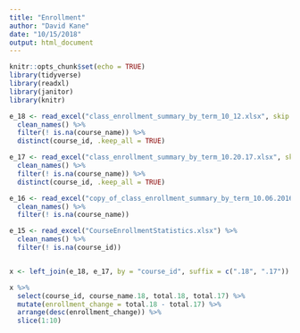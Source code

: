 ```yaml
---
title: "Enrollment"
author: "David Kane"
date: "10/15/2018"
output: html_document
---
```


```r
knitr::opts_chunk$set(echo = TRUE)
library(tidyverse)
library(readxl)
library(janitor)
library(knitr)
```

```r



e_18 <- read_excel("class_enrollment_summary_by_term_10_12.xlsx", skip = 2) %>% 
  clean_names() %>% 
  filter(! is.na(course_name)) %>% 
  distinct(course_id, .keep_all = TRUE)

e_17 <- read_excel("class_enrollment_summary_by_term_10.20.17.xlsx", skip = 2) %>% 
  clean_names() %>% 
  filter(! is.na(course_name)) %>% 
  distinct(course_id, .keep_all = TRUE)

e_16 <- read_excel("copy_of_class_enrollment_summary_by_term_10.06.2016.xlsx", skip = 2) %>% 
  clean_names() %>% 
  filter(! is.na(course_name))

e_15 <- read_excel("CourseEnrollmentStatistics.xlsx") %>% 
  clean_names() %>% 
  filter(! is.na(course_id))


x <- left_join(e_18, e_17, by = "course_id", suffix = c(".18", ".17"))

x %>% 
  select(course_id, course_name.18, total.18, total.17) %>% 
  mutate(enrollment_change = total.18 - total.17) %>% 
  arrange(desc(enrollment_change)) %>% 
  slice(1:10)

```


